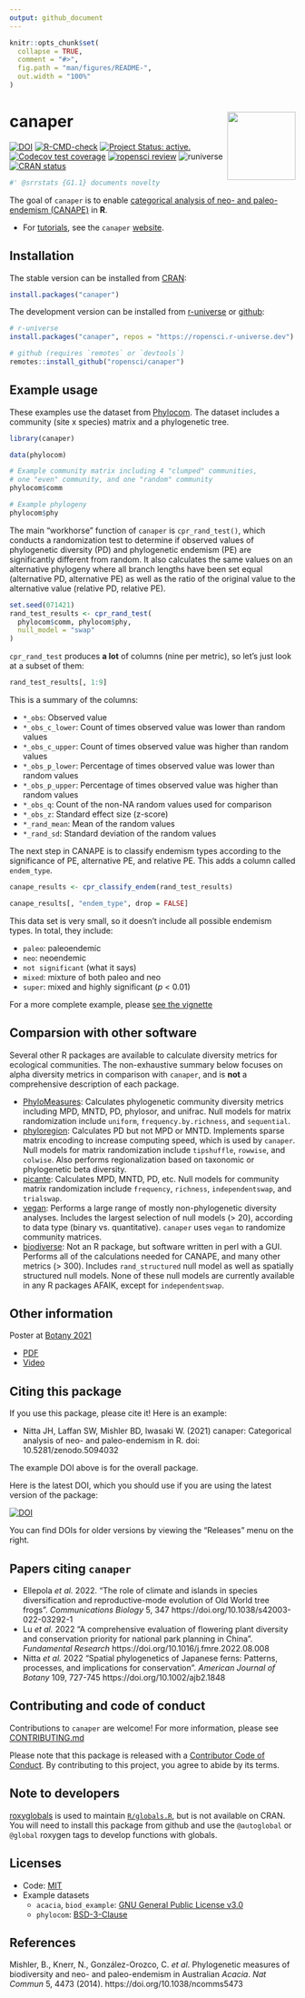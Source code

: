 ```yaml
---
output: github_document
---
```


<!-- README.md is generated from README.Rmd. Please edit that file -->

<!-- You'll still need to render `README.Rmd` regularly, to keep `README.md` up-to-date. `devtools::build_readme()` is handy for this. You could also use GitHub Actions to re-render `README.Rmd` every time you push. An example workflow can be found here: <https://github.com/r-lib/actions/tree/master/examples>. -->

```r
knitr::opts_chunk$set(
  collapse = TRUE,
  comment = "#>",
  fig.path = "man/figures/README-",
  out.width = "100%"
)
```

# canaper <img src="man/figures/logo.png" align="right" alt="" width="120" />

<!-- badges: start -->
[![DOI](https://zenodo.org/badge/359280907.svg)](https://zenodo.org/badge/latestdoi/359280907)
[![R-CMD-check](https://github.com/ropensci/canaper/workflows/R-CMD-check/badge.svg)](https://github.com/ropensci/canaper/actions)
[![Project Status: active.](https://www.repostatus.org/badges/latest/active.svg)](https://www.repostatus.org/#active)
[![Codecov test coverage](https://codecov.io/gh/ropensci/canaper/branch/main/graph/badge.svg)](https://app.codecov.io/gh/ropensci/canaper?branch=main)
[![ropensci review](https://badges.ropensci.org/475_status.svg)](https://github.com/ropensci/software-review/issues/475)
![runiverse](https://ropensci.r-universe.dev/badges/canaper)
[![CRAN status](https://www.r-pkg.org/badges/version/canaper)](https://CRAN.R-project.org/package=canaper)
<!-- badges: end -->

```r
#' @srrstats {G1.1} documents novelty
```

The goal of `canaper` is to enable [categorical analysis of neo- and paleo-endemism (CANAPE)](https://doi.org/10.1038/ncomms5473) in **R**.

- For [tutorials](https://docs.ropensci.org/canaper/articles/canape.html), see the `canaper` [website](https://docs.ropensci.org/canaper/).

## Installation

The stable version can be installed from [CRAN](https://cran.r-project.org/web/packages/canaper/index.html):

```r
install.packages("canaper")
```

The development version can be installed from [r-universe](https://ropensci.r-universe.dev/ui#package:canaper) or [github](https://github.com/ropensci/canaper/):

``` r
# r-universe
install.packages("canaper", repos = "https://ropensci.r-universe.dev")

# github (requires `remotes` or `devtools`)
remotes::install_github("ropensci/canaper")
```

## Example usage

These examples use the dataset from [Phylocom](https://phylodiversity.net/phylocom/). 
The dataset includes a community (site x species) matrix and a phylogenetic tree.

```r
library(canaper)

data(phylocom)

# Example community matrix including 4 "clumped" communities,
# one "even" community, and one "random" community
phylocom$comm

# Example phylogeny
phylocom$phy
```

The main "workhorse" function of `canaper` is `cpr_rand_test()`, which conducts a randomization test to determine if observed values of phylogenetic diversity (PD) and phylogenetic endemism (PE) are significantly different from random. It also calculates the same values on an alternative phylogeny where all branch lengths have been set equal (alternative PD, alternative PE) as well as the ratio of the original value to the alternative value (relative PD, relative PE).

```r
set.seed(071421)
rand_test_results <- cpr_rand_test(
  phylocom$comm, phylocom$phy,
  null_model = "swap"
)
```

`cpr_rand_test` produces **a lot** of columns (nine per metric), so let's just look at a subset of them:

```r
rand_test_results[, 1:9]
```

This is a summary of the columns:

- `*_obs`: Observed value
- `*_obs_c_lower`: Count of times observed value was lower than random values
- `*_obs_c_upper`: Count of times observed value was higher than random values
- `*_obs_p_lower`: Percentage of times observed value was lower than random values
- `*_obs_p_upper`: Percentage of times observed value was higher than random values
- `*_obs_q`: Count of the non-NA random values used for comparison
- `*_obs_z`: Standard effect size (z-score)
- `*_rand_mean`: Mean of the random values
- `*_rand_sd`: Standard deviation of the random values

The next step in CANAPE is to classify endemism types according to the significance of PE, alternative PE, and relative PE. This adds a column called `endem_type`.

```r
canape_results <- cpr_classify_endem(rand_test_results)

canape_results[, "endem_type", drop = FALSE]
```

This data set is very small, so it doesn't include all possible endemism types. In total, they include:

- `paleo`: paleoendemic
- `neo`: neoendemic
- `not significant` (what it says)
- `mixed`: mixture of both paleo and neo
- `super`: mixed and highly significant (*p* < 0.01)

For a more complete example, please [see the vignette](https://docs.ropensci.org/canaper/articles/canape.html)

## Comparsion with other software

Several other R packages are available to calculate diversity metrics for ecological communities. The non-exhaustive summary below focuses on alpha diversity metrics in comparison with `canaper`, and is **not** a comprehensive description of each package.

- [PhyloMeasures](https://doi.org/10.1111/ecog.01814): Calculates phylogenetic community diversity metrics including MPD, MNTD, PD, phylosor, and unifrac. Null models for matrix randomization include `uniform`, `frequency.by.richness`, and `sequential`.
- [phyloregion](https://github.com/darunabas/phyloregion): Calculates PD but not MPD or MNTD. Implements sparse matrix encoding to increase computing speed, which is used by `canaper`. Null models for matrix randomization include `tipshuffle`, `rowwise`, and `colwise`. Also performs regionalization based on taxonomic or phylogenetic beta diversity.
- [picante](https://github.com/skembel/picante): Calculates MPD, MNTD, PD, etc. Null models for community matrix randomization include `frequency`, `richness`, `independentswap`, and `trialswap`.
- [vegan](https://github.com/vegandevs/vegan): Performs a large range of mostly non-phylogenetic diversity analyses. Includes the largest selection of null models (> 20), according to data type (binary vs. quantitative). `canaper` uses `vegan` to randomize community matrices.
- [biodiverse](http://shawnlaffan.github.io/biodiverse/): Not an R package, but software written in perl with a GUI. Performs all of the calculations needed for CANAPE, and many other metrics (> 300). Includes `rand_structured` null model as well as spatially structured null models. None of these null models are currently available in any R packages AFAIK, except for `independentswap`.

## Other information

Poster at [Botany 2021](https://2021.botanyconference.org/)

- [PDF](https://github.com/joelnitta/botany_poster_2021/raw/main/canaper.pdf)
- [Video](https://www.youtube.com/watch?v=LXn_ziEli_Q)

## Citing this package

If you use this package, please cite it! Here is an example:

- Nitta JH, Laffan SW, Mishler BD, Iwasaki W. (2021) canaper: Categorical analysis of neo- and paleo-endemism in R. doi: 10.5281/zenodo.5094032

The example DOI above is for the overall package. 

Here is the latest DOI, which you should use if you are using the latest version of the package:

[![DOI](https://zenodo.org/badge/359280907.svg)](https://zenodo.org/badge/latestdoi/359280907)

You can find DOIs for older versions by viewing the "Releases" menu on the right.

## Papers citing `canaper`

- Ellepola *et al.* 2022. "The role of climate and islands in species diversification and reproductive-mode evolution of Old World tree frogs". *Communications Biology* 5, 347 https://doi.org/10.1038/s42003-022-03292-1
- Lu *et al.* 2022 "A comprehensive evaluation of flowering plant diversity and conservation priority for national park planning in China". *Fundamental Research* https://doi.org/10.1016/j.fmre.2022.08.008
- Nitta *et al.* 2022 "Spatial phylogenetics of Japanese ferns: Patterns, processes, and implications for conservation". *American Journal of Botany* 109, 727-745 https://doi.org/10.1002/ajb2.1848

## Contributing and code of conduct

Contributions to `canaper` are welcome! For more information, please see [CONTRIBUTING.md](https://github.com/ropensci/canaper/blob/main/.github/CONTRIBUTING.md)

Please note that this package is released with a [Contributor Code of Conduct](https://ropensci.org/code-of-conduct/). By contributing to this project, you agree to abide by its terms.

## Note to developers

[roxyglobals](https://github.com/anthonynorth/roxyglobals) is used to maintain [`R/globals.R`](R/globals.R), but is not available on CRAN.
You will need to install this package from github and use the `@autoglobal` or `@global` roxygen tags to develop functions with globals.

## Licenses

- Code: [MIT](https://github.com/ropensci/canaper/blob/main/LICENSE.md)
- Example datasets
  - `acacia`, `biod_example`: [GNU General Public License v3.0](https://github.com/ropensci/canaper/blob/main/data-raw/LICENSE-gpl-3.txt)
  - `phylocom`: [BSD-3-Clause](https://github.com/ropensci/canaper/blob/main/data-raw/LICENSE-bsd3.txt)

## References

Mishler, B., Knerr, N., González-Orozco, C. *et al*. Phylogenetic measures of biodiversity and neo- and paleo-endemism in Australian *Acacia*. *Nat Commun* 5, 4473 (2014). https://doi.org/10.1038/ncomms5473
